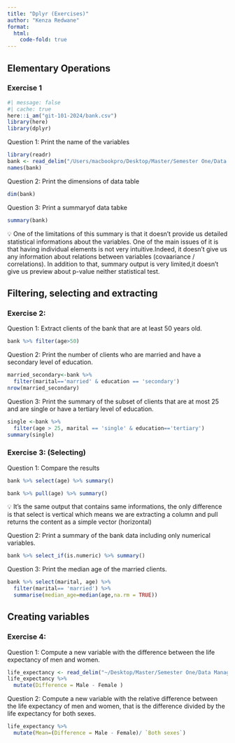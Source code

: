 ```yaml
---
title: "Dplyr (Exercises)"
author: "Kenza Redwane"
format: 
  html:
    code-fold: true
---
```


## Elementary Operations

### Exercise 1

```r
#| message: false
#| cache: true
here::i_am("git-101-2024/bank.csv")
library(here)
library(dplyr)
```
Question 1: Print the name of the variables
```r
library(readr)
bank <- read_delim("/Users/macbookpro/Desktop/Master/Semester One/Data Management and Programming/git-101-2024/bank.csv", ";")
names(bank)  

```

Question 2: Print the dimensions of data table
```r
dim(bank)
```

Question 3: Print a summaryof data tabke
```r
summary(bank)
```
💡 One of the limitations of this summary is that it doesn't provide us detailed statistical informations about the variables. One of the main issues of it is that having individual elements is not very intuitive.Indeed, it doesn't give us any information about relations between variables (covaariance / correlations). In addition to that, summary output is very limited,it doesn't give us preview about p-value neither statistical test.

## Filtering,  selecting and extracting

### Exercise 2:

Question 1: Extract clients of the bank that are at least 50 years old.
```r
bank %>% filter(age>50)
```

Question 2: Print the number of clients who are married and have a secondary level of education.
```r
married_secondary<-bank %>%
  filter(marital=='married' & education == 'secondary')
nrow(married_secondary)
```

Question 3:  Print the summary of the subset of clients that are at most 25 and are single or have a tertiary level of education.
```r
single <-bank %>%
  filter(age > 25, marital == 'single' & education=='tertiary')
summary(single)
```

### Exercise 3: (Selecting)

Question 1: Compare the results
```r
bank %>% select(age) %>% summary()
```
```r
bank %>% pull(age) %>% summary()
```
💡 It's the same output that contains same informations, the only difference is that select is vertical which means we are extracting a column and pull returns the content as a simple vector (horizontal)


Question 2: Print a summary of the bank data including only numerical variables.
```r
bank %>% select_if(is.numeric) %>% summary()
```

Question 3: Print the median age of the married clients.

```r
bank %>% select(marital, age) %>%
  filter(marital== 'married') %>% 
  summarise(median_age=median(age,na.rm = TRUE))
```

## Creating variables

### Exercise 4:

Question 1: Compute a new variable with the difference between the life expectancy of men and women.
```r
life_expectancy <- read_delim("~/Desktop/Master/Semester One/Data Management and Programming/git-101-2024/life-expectancy-at-birth-who.csv")
life_expectancy %>%
  mutate(Difference = Male - Female )
```

Question 2: Compute a new variable with the relative difference between the life expectancy of men and women, that is the difference divided by the life expectancy for both sexes.
```r
life_expectancy %>%
  mutate(Mean=(Difference = Male - Female)/ `Both sexes`)
```

